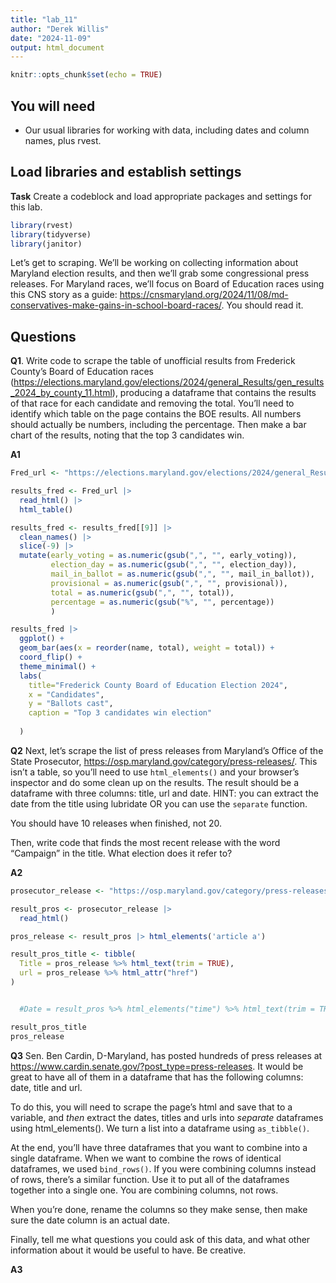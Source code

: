 ```yaml
---
title: "lab_11"
author: "Derek Willis"
date: "2024-11-09"
output: html_document
---
```


```r
knitr::opts_chunk$set(echo = TRUE)
```

## You will need

-   Our usual libraries for working with data, including dates and column names, plus rvest.

## Load libraries and establish settings

**Task** Create a codeblock and load appropriate packages and settings for this lab.

```r
library(rvest)
library(tidyverse)
library(janitor)
```

Let's get to scraping. We'll be working on collecting information about Maryland election results, and then we'll grab some congressional press releases. For Maryland races, we'll focus on Board of Education races using this CNS story as a guide: <https://cnsmaryland.org/2024/11/08/md-conservatives-make-gains-in-school-board-races/>. You should read it.

## Questions

**Q1**. Write code to scrape the table of unofficial results from Frederick County's Board of Education races (<https://elections.maryland.gov/elections/2024/general_Results/gen_results_2024_by_county_11.html>), producing a dataframe that contains the results of that race for each candidate and removing the total. You'll need to identify which table on the page contains the BOE results. All numbers should actually be numbers, including the percentage. Then make a bar chart of the results, noting that the top 3 candidates win.

**A1**

```r
Fred_url <- "https://elections.maryland.gov/elections/2024/general_Results/gen_results_2024_by_county_11.html"

results_fred <- Fred_url |>
  read_html() |>
  html_table()

results_fred <- results_fred[[9]] |>
  clean_names() |>
  slice(-9) |>
  mutate(early_voting = as.numeric(gsub(",", "", early_voting)),
         election_day = as.numeric(gsub(",", "", election_day)),
         mail_in_ballot = as.numeric(gsub(",", "", mail_in_ballot)),
         provisional = as.numeric(gsub(",", "", provisional)),
         total = as.numeric(gsub(",", "", total)),
         percentage = as.numeric(gsub("%", "", percentage))
         )

results_fred |>
  ggplot() +
  geom_bar(aes(x = reorder(name, total), weight = total)) +
  coord_flip() +
  theme_minimal() +
  labs(
    title="Frederick County Board of Education Election 2024",
    x = "Candidates",
    y = "Ballots cast",
    caption = "Top 3 candidates win election"
    
  )
```

**Q2** Next, let's scrape the list of press releases from Maryland's Office of the State Prosecutor, <https://osp.maryland.gov/category/press-releases/>. This isn't a table, so you'll need to use `html_elements()` and your browser's inspector and do some clean up on the results. The result should be a dataframe with three columns: title, url and date. HINT: you can extract the date from the title using lubridate OR you can use the `separate` function.

You should have 10 releases when finished, not 20.

Then, write code that finds the most recent release with the word "Campaign" in the title. What election does it refer to?

**A2**

```r
prosecutor_release <- "https://osp.maryland.gov/category/press-releases/"

result_pros <- prosecutor_release |>
  read_html()
```

```r
pros_release <- result_pros |> html_elements('article a')

result_pros_title <- tibble(
  Title = pros_release %>% html_text(trim = TRUE),
  url = pros_release %>% html_attr("href")
)


  #Date = result_pros %>% html_elements("time") %>% html_text(trim = TRUE)

result_pros_title
pros_release
```

**Q3** Sen. Ben Cardin, D-Maryland, has posted hundreds of press releases at <https://www.cardin.senate.gov/?post_type=press-releases>. It would be great to have all of them in a dataframe that has the following columns: date, title and url.

To do this, you will need to scrape the page's html and save that to a variable, and *then* extract the dates, titles and urls into *separate* dataframes using html_elements(). We turn a list into a dataframe using `as_tibble()`.

At the end, you'll have three dataframes that you want to combine into a single dataframe. When we want to combine the rows of identical dataframes, we used `bind_rows()`. If you were combining columns instead of rows, there's a similar function. Use it to put all of the dataframes together into a single one. You are combining columns, not rows.

When you're done, rename the columns so they make sense, then make sure the date column is an actual date.

Finally, tell me what questions you could ask of this data, and what other information about it would be useful to have. Be creative.

**A3**

```r

```
